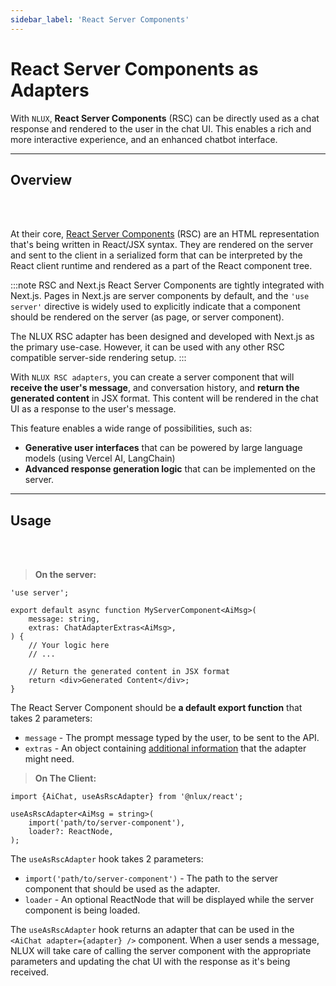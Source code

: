 ```yaml
---
sidebar_label: 'React Server Components'
---
```


# React Server Components as Adapters

With `NLUX`, **React Server Components** (RSC) can be directly used as a chat response and rendered to the user in the
chat UI. This enables a rich and more interactive experience, and an enhanced chatbot interface.

---

## Overview
<br /><br />

At their core, [React Server Components](https://react.dev/reference/rsc/server-components) (RSC) are an HTML
representation that's being written in React/JSX syntax. They are rendered on the server and sent to the client in a
serialized form that can be interpreted by the React client runtime and rendered as a part of the React component tree.

:::note RSC and Next.js
React Server Components are tightly integrated with Next.js. Pages in Next.js are server components by default, and
the `'use server'` directive is widely used to explicitly indicate that a component should be rendered on the server
(as page, or server component).

The NLUX RSC adapter has been designed and developed with Next.js as the primary use-case. However, it can be used with
any other RSC compatible server-side rendering setup.
:::

With `NLUX RSC adapters`, you can create a server component that will **receive the user's message**, and conversation
history, and **return the generated content** in JSX format. This content will be rendered in the chat UI as a response
to the user's message.

This feature enables a wide range of possibilities, such as:

* **Generative user interfaces** that can be powered by large language models (using Vercel AI, LangChain)
* **Advanced response generation logic** that can be implemented on the server.

---

## Usage
<br /><br />

> **On the server:**

```tsx
'use server';

export default async function MyServerComponent<AiMsg>(
    message: string,
    extras: ChatAdapterExtras<AiMsg>,
) {
    // Your logic here
    // ...

    // Return the generated content in JSX format
    return <div>Generated Content</div>;
}
```

The React Server Component should be **a default export function** that takes 2 parameters:
* `message` - The prompt message typed by the user, to be sent to the API.
* `extras` - An object containing [additional information](/reference/adapters/custom-adapters#adapter-extras) that the adapter might need.

> **On The Client:**

```tsx
import {AiChat, useAsRscAdapter} from '@nlux/react';
```
```tsx
useAsRscAdapter<AiMsg = string>(
    import('path/to/server-component'),
    loader?: ReactNode,
);
```

The `useAsRscAdapter` hook takes 2 parameters:
* `import('path/to/server-component')` - The path to the server component that should be used as the adapter.
* `loader` - An optional ReactNode that will be displayed while the server component is being loaded.

The `useAsRscAdapter` hook returns an adapter that can be used in the `<AiChat adapter={adapter} />` component.
When a user sends a message, NLUX will take care of calling the server component with the appropriate parameters and
updating the chat UI with the response as it's being received.
